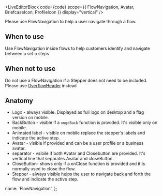 

<LiveEditorBlock
  code={code}
  scope={{ FlowNavigation, Avatar, BriefcaseIcon, ProfileIcon }}
  display="vertical"
/>

Please use FlowNavigation to help a user navigate through a flow.

## When to use

Use FlowNavigation inside flows to help customers identify and navigate between a set o steps

## When not to use

Do not use a FlowNavigation if a Stepper does not need to be included. Please use [OverflowHeader](/components/overlays/OverlayHeader) instead

## Anatomy

- Logo - always visible. Displayed as full logo on desktop and a flag version on mobile.
- BackButton - visible if a `ongoBack` function is provided. It's visible only on mobile.
- Animated label - visible on mobile replace the stepper's labels and indicate the active step.
- Avatar - visible if provided and can be a user profile or a business avatar.
- separator - vsibile if both Avatar and Closebutton are provided. It's vertical line that separates Avatar and closeButton.
- CloseButton- shows only if a onClose function is provided and it is normally used to close the flow.
- Stepper - always visible helps the user to navigate back and forth the flow and indicate the active step.

<GeneratePropsTable componentName="FlowNavigation" />

  name: 'FlowNavigation',
};
